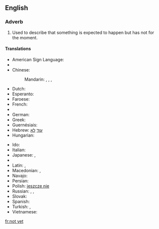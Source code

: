 ==English==

===Adverb===
{{en-adv|head=[[not]] [[yet]]|-}}

# Used to describe that something is expected to happen but has not for the moment.

====Translations====
{{trans-top|expected to happened but has not for the moment}}
* American Sign Language: {{tø|ase|OpenB@NearSideTrunkhigh-PalmBack Nod}}
* {{trreq|hy}}
* Chinese:
*: Mandarin: {{t|cmn|沒有|sc=Hani}}, {{t|cmn|没有|tr=méiyǒu|sc=Hani}}, {{qualifier|literary}} {{t|cmn|尚未|tr=shàngwèi|sc=Hani}}, {{t|cmn|未|tr=wèi|sc=Hani}}
* Dutch: {{t-|nl|nog niet}}
* Esperanto: {{t-|eo|ankoraŭ ne}}
* Faroese: {{t|fo|ikki enn}}
* French: {{t+|fr|pas encore}}
* {{trreq|ka}}
* German: {{t-|de|noch nicht}}
* Greek: {{t-|el|όχι ακόμα|tr=óchi akóma}}
* Guernésiais: {{tø|roa-grn|pas acore}}
* Hebrew: [[עוד]] [[לא]]
* Hungarian: {{t-|hu|még nem}}
{{trans-mid}}
* Ido: {{t-|io|ne ja}}
* Italian: {{t-|it|non ancora}}
* Japanese: {{qualifier|short answer or in a negative sentence}} {{t-|ja|まだ|tr=mada|sc=Jpan}}, {{t-|ja|まだまだ|tr=madamada|sc=Jpan}}
* {{trreq|ko}}
* Latin: {{t+|la|nondum}}, {{t-|la|hauddum}}
* Macedonian: {{t-|mk|сѐ уште не|tr=se úšte ne}},  {{t-|mk|уште не|tr=úšte ne}}
* Navajo: {{tø|nv|tʼah dooda}}
* Persian: {{t-|fa|هنوز نه|tr=hanuz na|sc=fa-Arab}}
* Polish: [[jeszcze nie]]
* Russian: {{t-|ru|пока нет|tr=poká nét}},  {{t-|ru|ещё нет|tr=ješčó nét}},  {{t-|ru|всё ещё нет|tr=vsjo ješčó nét}}
* Slovak: {{t|sk|ešte nie}}
* Spanish: {{t-|es|todavía no}}
* Turkish: {{t-|tr|henüz değil}}, {{t-|tr|daha değil}}
* Vietnamese: {{t+|vi|chưa}}
{{trans-bottom}}

[[fr:not yet]]